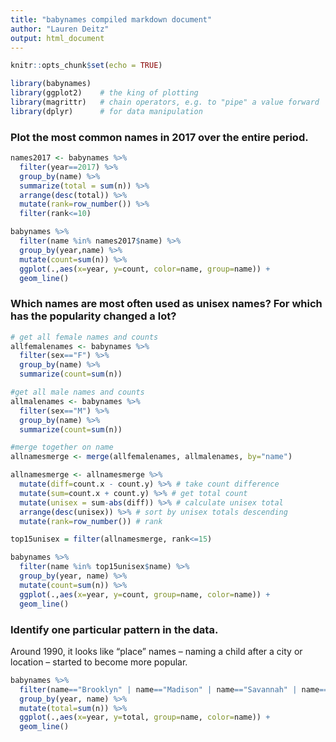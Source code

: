 ```yaml
---
title: "babynames compiled markdown document"
author: "Lauren Deitz"
output: html_document
---
```


```r
knitr::opts_chunk$set(echo = TRUE)
```


```r
library(babynames)
library(ggplot2)    # the king of plotting 
library(magrittr)   # chain operators, e.g. to "pipe" a value forward
library(dplyr)      # for data manipulation 
```

### Plot the most common names in 2017 over the entire period.

```r
names2017 <- babynames %>%
  filter(year==2017) %>%
  group_by(name) %>%
  summarize(total = sum(n)) %>%
  arrange(desc(total)) %>%
  mutate(rank=row_number()) %>%
  filter(rank<=10)

babynames %>%
  filter(name %in% names2017$name) %>%
  group_by(year,name) %>%
  mutate(count=sum(n)) %>%
  ggplot(.,aes(x=year, y=count, color=name, group=name)) +
  geom_line()
```

### Which names are most often used as unisex names? For which has the popularity changed a lot?

```r
# get all female names and counts
allfemalenames <- babynames %>%
  filter(sex=="F") %>%
  group_by(name) %>%
  summarize(count=sum(n))

#get all male names and counts
allmalenames <- babynames %>%
  filter(sex=="M") %>%
  group_by(name) %>%
  summarize(count=sum(n))

#merge together on name
allnamesmerge <- merge(allfemalenames, allmalenames, by="name")

allnamesmerge <- allnamesmerge %>%
  mutate(diff=count.x - count.y) %>% # take count difference
  mutate(sum=count.x + count.y) %>% # get total count
  mutate(unisex = sum-abs(diff)) %>% # calculate unisex total
  arrange(desc(unisex)) %>% # sort by unisex totals descending
  mutate(rank=row_number()) # rank

top15unisex = filter(allnamesmerge, rank<=15)

babynames %>%
  filter(name %in% top15unisex$name) %>%
  group_by(year, name) %>%
  mutate(count=sum(n)) %>%
  ggplot(.,aes(x=year, y=count, group=name, color=name)) +
  geom_line()
```

### Identify one particular pattern in the data.

Around 1990, it looks like "place" names -- naming a child after a city or location -- started to become more popular.

```r
babynames %>%
  filter(name=="Brooklyn" | name=="Madison" | name=="Savannah" | name=="Austin") %>%
  group_by(year, name) %>%
  mutate(total=sum(n)) %>%
  ggplot(.,aes(x=year, y=total, group=name, color=name)) +
  geom_line()
```

